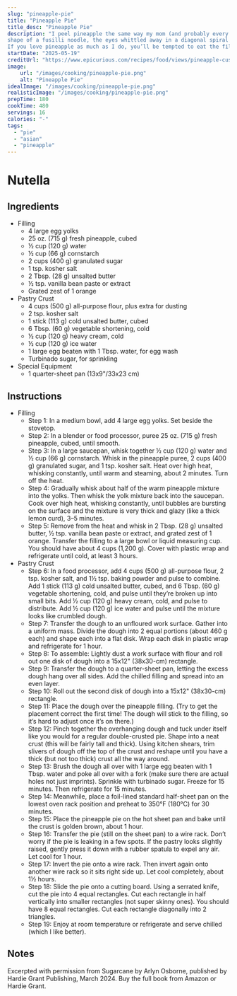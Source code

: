 ```yaml
---
slug: "pineapple-pie"
title: "Pineapple Pie"
title_desc: "Pineapple Pie"
description: "I peel pineapple the same way my mom (and probably every other Filipino mom) does: carved into the\
shape of a fusilli noodle, the eyes whittled away in a diagonal spiral leaving rippled ravines in the fruit’s golden flesh. Pineapple pie is a Philippine bakeshop specialty. The crust is a little breadier than your typical pie crust, owing to yeast or, in this case, baking powder. My trick to ensure an extra crispy, sturdy crust is to preheat a sheet pan on the lowest oven rack for 30 minutes. This is essentially a DIY pizza stone. Scorching the bottom crust right away is vital because there is a lot of custardy filling on top and this isn’t the kind of pie you can blind-bake./
If you love pineapple as much as I do, you’ll be tempted to eat the filling straight up. It’s sweet, fruity, and refreshing, and I’ve found that a bit of orange zest amplifies its brilliant citrusy profile. A generous shower of turbinado sugar is sprinkled on top before it bakes, which adds a satisfying crunch and a gorgeous glimmer (a simple way to upgrade any pie or pastry, really). I skip the silverware and eat this the Filipino way, kamayan (by hand)."
startDate: "2025-05-19"
creditUrl: "https://www.epicurious.com/recipes/food/views/pineapple-custard-pie#intcid=_epicurious-recipe-bottom-recirc_86fac82c-7191-4ba6-b5c6-e12fead24d9f_roberta-similarity1"
image:
    url: "/images/cooking/pineapple-pie.png"
    alt: "Pineapple Pie"
idealImage: "/images/cooking/pineapple-pie.png"
realisticImage: "/images/cooking/pineapple-pie.png"
prepTime: 180
cookTime: 480
servings: 16
calories: "-"
tags:
  - "pie"
  - "asian"
  - "pineapple"
---
```


# Nutella

## Ingredients
- Filling
    - 4 large egg yolks
    - 25 oz. (715 g) fresh pineapple, cubed
    - ½ cup (120 g) water
    - ½ cup (66 g) cornstarch
    - 2 cups (400 g) granulated sugar
    - 1 tsp. kosher salt
    - 2 Tbsp. (28 g) unsalted butter
    - ½ tsp. vanilla bean paste or extract
    - Grated zest of 1 orange
- Pastry Crust
    - 4 cups (500 g) all-purpose flour, plus extra for dusting
    - 2 tsp. kosher salt
    - 1 stick (113 g) cold unsalted butter, cubed
    - 6 Tbsp. (60 g) vegetable shortening, cold
    - ½ cup (120 g) heavy cream, cold
    - ½ cup (120 g) ice water
    - 1 large egg beaten with 1 Tbsp. water, for egg wash
    - Turbinado sugar, for sprinkling
- Special Equipment
    - 1 quarter-sheet pan (13x9"/33x23 cm)

## Instructions
- Filling
    - Step 1: In a medium bowl, add 4 large egg yolks. Set beside the stovetop.
    - Step 2: In a blender or food processor, puree 25 oz. (715 g) fresh pineapple, cubed, until smooth.
    - Step 3: In a large saucepan, whisk together ½ cup (120 g) water and ½ cup (66 g) cornstarch. Whisk in the pineapple
    puree, 2 cups (400 g) granulated sugar, and 1 tsp. kosher salt. Heat over high heat, whisking constantly, until warm and steaming, about 2 minutes. Turn off the heat.
    - Step 4: Gradually whisk about half of the warm pineapple mixture into the yolks. Then whisk the yolk mixture back
    into the saucepan. Cook over high heat, whisking constantly, until bubbles are bursting on the surface and the mixture is very thick and glazy (like a thick lemon curd), 3–5 minutes.
    - Step 5: Remove from the heat and whisk in 2 Tbsp. (28 g) unsalted butter, ½ tsp. vanilla bean paste or extract,
    and grated zest of 1 orange. Transfer the filling to a large bowl or liquid measuring cup. You should have about 4
    cups (1,200 g). Cover with plastic wrap and refrigerate until cold, at least 3 hours.
- Pastry Crust
    - Step 6: In a food processor, add 4 cups (500 g) all-purpose flour, 2 tsp. kosher salt, and 1½ tsp. baking powder and
    pulse to combine. Add 1 stick (113 g) cold unsalted butter, cubed, and 6 Tbsp. (60 g) vegetable shortening, cold, and pulse until they’re broken up into small bits. Add ½ cup (120 g) heavy cream, cold, and pulse to distribute. Add ½ cup (120 g) ice water and pulse until the mixture looks like crumbled dough.
    - Step 7: Transfer the dough to an unfloured work surface. Gather into a uniform mass. Divide the dough into 2 equal
    portions (about 460 g each) and shape each into a flat disk. Wrap each disk in plastic wrap and refrigerate for 1 hour.
    - Step 8: To assemble: Lightly dust a work surface with flour and roll out one disk of dough into a 15x12" (38x30-cm)
    rectangle.
    - Step 9: Transfer the dough to a quarter-sheet pan, letting the excess dough hang over all sides. Add the chilled
    filling and spread into an even layer.
    - Step 10: Roll out the second disk of dough into a 15x12" (38x30-cm) rectangle.
    - Step 11: Place the dough over the pineapple filling. (Try to get the placement correct the first time! The dough will
    stick to the filling, so it’s hard to adjust once it’s on there.)
    - Step 12: Pinch together the overhanging dough and tuck under itself like you would for a regular double-crusted pie.
    Shape into a neat crust (this will be fairly tall and thick). Using kitchen shears, trim slivers of dough off the top of the crust and reshape until you have a thick (but not too thick) crust all the way around.
    - Step 13: Brush the dough all over with 1 large egg beaten with 1 Tbsp. water and poke all over with a fork (make sure
    there are actual holes not just imprints). Sprinkle with turbinado sugar. Freeze for 15 minutes. Then refrigerate for 15 minutes.
    - Step 14: Meanwhile, place a foil-lined standard half-sheet pan on the lowest oven rack position and preheat to 350°F
    (180°C) for 30 minutes.
    - Step 15: Place the pineapple pie on the hot sheet pan and bake until the crust is golden brown, about 1 hour.
    - Step 16: Transfer the pie (still on the sheet pan) to a wire rack. Don’t worry if the pie is leaking in a few spots.
    If the pastry looks slightly raised, gently press it down with a rubber spatula to expel any air. Let cool for 1 hour.
    - Step 17: Invert the pie onto a wire rack. Then invert again onto another wire rack so it sits right side up. Let cool
    completely, about 1½ hours.
    - Step 18: Slide the pie onto a cutting board. Using a serrated knife, cut the pie into 4 equal rectangles. Cut each
    rectangle in half vertically into smaller rectangles (not super skinny ones). You should have 8 equal rectangles. Cut each rectangle diagonally into 2 triangles.
    - Step 19: Enjoy at room temperature or refrigerate and serve chilled (which I like better).

## Notes
Excerpted with permission from Sugarcane by Arlyn Osborne, published by ‎Hardie Grant Publishing, March 2024. Buy the full book from Amazon or Hardie Grant.
